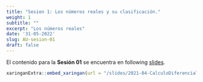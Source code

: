 ```yaml
---
title: "Sesion 1: Los números reales y su clasificación."
weight: 1
subtitle: ""
excerpt: "Los números reales"
date: '31-05-2022'
slug: AU-sesion-01
draft: false
---
```



El contenido para la **Sesión 01** se encuentra en following [slides](/slides/2021-04-CalculoDiferencial/AU-sesion-01).

```r
xaringanExtra::embed_xaringan(url = "/slides/2021-04-CalculoDiferencial/AU-sesion-01", ratio = "4:3")
```